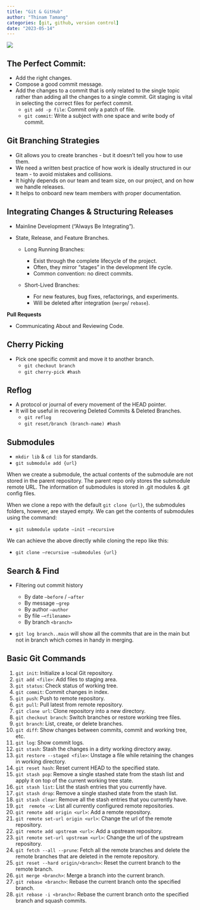 ```yaml
---
title: "Git & GitHub"
author: "Thinam Tamang"
categories: [git, github, version control]
date: "2023-05-14"
---
```


![](./R.jpg)

## **The Perfect Commit:**

- Add the right changes.
- Compose a good commit message.
- Add the changes to a commit that is only related to the single topic rather than adding all the changes to a single commit. Git staging is vital in selecting the correct files for perfect commit.
  - `git add -p file`: Commit only a patch of file.
  - `git commit`: Write a subject with one space and write body of commit.

## **Git Branching Strategies**

- Git allows you to create branches - but it doesn’t tell you how to use them.
- We need a written best practice of how work is ideally structured in our team - to avoid mistakes and collisions.
- It highly depends on our team and team size, on our project, and on how we handle releases.
- It helps to onboard new team members with proper documentation.

## **Integrating Changes & Structuring Releases**

- Mainline Development (“Always Be Integrating”).
- State, Release, and Feature Branches.

  - Long Running Branches:

    - Exist through the complete lifecycle of the project.
    - Often, they mirror “stages” in the development life cycle.
    - Common convention: no direct commits.

  - Short-Lived Branches:
    - For new features, bug fixes, refactorings, and experiments.
    - Will be deleted after integration (`merge`/ `rebase`).

**Pull Requests**

- Communicating About and Reviewing Code.

## **Cherry Picking**

- Pick one specific commit and move it to another branch.
  - `git checkout branch`
  - `git cherry-pick #hash`

## **Reflog**

- A protocol or journal of every movement of the HEAD pointer.
- It will be useful in recovering Deleted Commits & Deleted Branches.
  - `git reflog`
  - `git reset/branch (branch-name) #hash`

## **Submodules**

- `mkdir lib` & `cd lib` for standards.
- `git submodule add {url}`

When we create a submodule, the actual contents of the submodule are not stored in the parent repository. The parent repo only stores the submodule remote URL. The information of submodules is stored in .git modules & .git config files.

When we clone a repo with the default `git clone {url}`, the submodules folders, however, are stayed empty. We can get the contents of submodules using the command:

- `git submodule update –init –recursive`

We can achieve the above directly while cloning the repo like this:

- `git clone –recursive –submodules {url}`

## **Search & Find**

- Filtering out commit history

  - By date `–before` / `–after`
  - By message `–grep`
  - By author `–author`
  - By file `–<filename>`
  - By branch `<branch>`

- `git log branch..main` will show all the commits that are in the main but not in branch which comes in handy in merging.

## **Basic Git Commands**

1. `git init`: Initialize a local Git repository.
2. `git add <file>`: Add files to staging area.
3. `git status`: Check status of working tree.
4. `git commit`: Commit changes in index.
5. `git push`: Push to remote repository.
6. `git pull`: Pull latest from remote repository.
7. `git clone url`: Clone repository into a new directory.
8. `git checkout branch`: Switch branches or restore working tree files.
9. `git branch`: List, create, or delete branches.
10. `git diff`: Show changes between commits, commit and working tree, etc.
11. `git log`: Show commit logs.
12. `git stash`: Stash the changes in a dirty working directory away.
13. `git restore --staged <file>`: Unstage a file while retaining the changes in working directory.
14. `git reset hash`: Reset current HEAD to the specified state.
15. `git stash pop`: Remove a single stashed state from the stash list and apply it on top of the current working tree state.
16. `git stash list`: List the stash entries that you currently have.
17. `git stash drop`: Remove a single stashed state from the stash list.
18. `git stash clear`: Remove all the stash entries that you currently have.
19. `git  remote -v`: List all currently configured remote repositories.
20. `git remote add origin <url>`: Add a remote repository.
21. `git remote set-url origin <url>`: Change the url of the remote repository.
22. `git remote add upstream <url>`: Add a upstream repository.
23. `git remote set-url upstream <url>`: Change the url of the upstream repository.
24. `git fetch --all --prune`: Fetch all the remote branches and delete the remote branches that are deleted in the remote repository.
25. `git reset --hard origin/<branch>`: Reset the current branch to the remote branch.
26. `git merge <branch>`: Merge a branch into the current branch.
27. `git rebase <branch>`: Rebase the current branch onto the specified branch.
28. `git rebase -i <branch>`: Rebase the current branch onto the specified branch and squash commits.